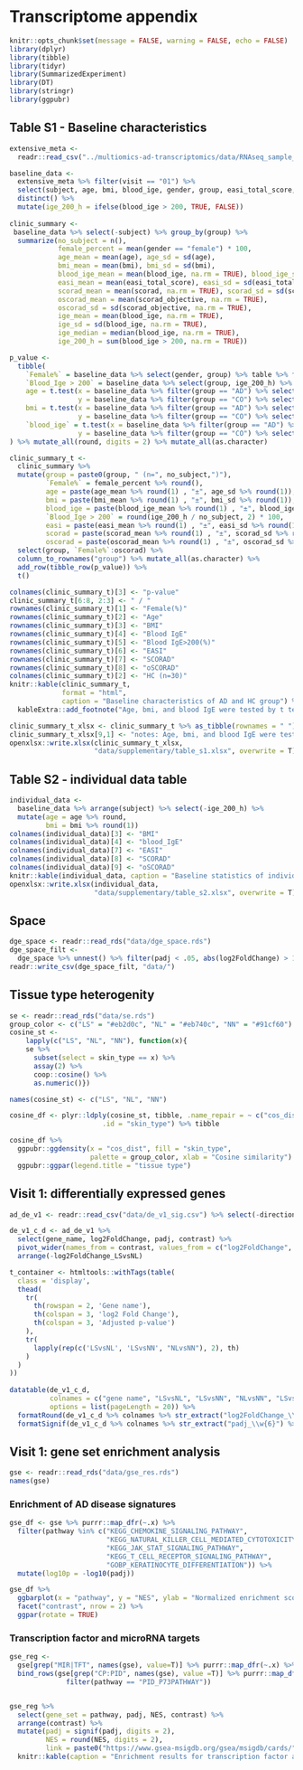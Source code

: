 # Transcriptome appendix
```r
knitr::opts_chunk$set(message = FALSE, warning = FALSE, echo = FALSE)
library(dplyr)
library(tibble)
library(tidyr)
library(SummarizedExperiment)
library(DT)
library(stringr)
library(ggpubr)
```

## Table S1 - Baseline characteristics

```r
extensive_meta <- 
  readr::read_csv("../multiomics-ad-transcriptomics/data/RNAseq_sample_annotation(extensive).csv")

baseline_data <-  
  extensive_meta %>% filter(visit == "01") %>% 
  select(subject, age, bmi, blood_ige, gender, group, easi_total_score, scorad, scorad_objective) %>% 
  distinct() %>% 
  mutate(ige_200_h = ifelse(blood_ige > 200, TRUE, FALSE))
  
clinic_summary <- 
 baseline_data %>% select(-subject) %>% group_by(group) %>% 
  summarize(no_subject = n(),
            female_percent = mean(gender == "female") * 100,
            age_mean = mean(age), age_sd = sd(age), 
            bmi_mean = mean(bmi), bmi_sd = sd(bmi), 
            blood_ige_mean = mean(blood_ige, na.rm = TRUE), blood_ige_sd = sd(blood_ige, na.rm = TRUE), 
            easi_mean = mean(easi_total_score), easi_sd = sd(easi_total_score), 
            scorad_mean = mean(scorad, na.rm = TRUE), scorad_sd = sd(scorad, na.rm = TRUE),
            oscorad_mean = mean(scorad_objective, na.rm = TRUE), 
            oscorad_sd = sd(scorad_objective, na.rm = TRUE),
            ige_mean = mean(blood_ige, na.rm = TRUE), 
            ige_sd = sd(blood_ige, na.rm = TRUE),
            ige_median = median(blood_ige, na.rm = TRUE),
            ige_200_h = sum(blood_ige > 200, na.rm = TRUE))

p_value <- 
  tibble(
    `Female%` = baseline_data %>% select(gender, group) %>% table %>% fisher.test() %>% broom::tidy() %>% pull(p.value),
    `Blood_Ige > 200` = baseline_data %>% select(group, ige_200_h) %>% table %>% fisher.test() %>% broom::tidy() %>% pull(p.value),
    age = t.test(x = baseline_data %>% filter(group == "AD") %>% select(age),
                 y = baseline_data %>% filter(group == "CO") %>% select(age))$p.value,
    bmi = t.test(x = baseline_data %>% filter(group == "AD") %>% select(bmi),
                 y = baseline_data %>% filter(group == "CO") %>% select(bmi))$p.value,
    `blood_ige` = t.test(x = baseline_data %>% filter(group == "AD") %>% select(blood_ige),
                 y = baseline_data %>% filter(group == "CO") %>% select(blood_ige))$p.value
) %>% mutate_all(round, digits = 2) %>% mutate_all(as.character)

clinic_summary_t <-
  clinic_summary %>% 
  mutate(group = paste0(group, " (n=", no_subject,")"),
         `Female%` = female_percent %>% round(),
         age = paste(age_mean %>% round(1) , "±", age_sd %>% round(1)),
         bmi = paste(bmi_mean %>% round(1) , "±", bmi_sd %>% round(1)),
         blood_ige = paste(blood_ige_mean %>% round(1) , "±", blood_ige_sd %>% round(1)),
         `Blood_Ige > 200` = round(ige_200_h / no_subject, 2) * 100,
         easi = paste(easi_mean %>% round(1) , "±", easi_sd %>% round(1)),
         scorad = paste(scorad_mean %>% round(1) , "±", scorad_sd %>% round(1)),
         oscorad = paste(oscorad_mean %>% round(1) , "±", oscorad_sd %>% round(1))) %>%
  select(group, `Female%`:oscorad) %>%
  column_to_rownames("group") %>% mutate_all(as.character) %>% 
  add_row(tibble_row(p_value)) %>% 
  t()

colnames(clinic_summary_t)[3] <- "p-value"
clinic_summary_t[6:8, 2:3] <- " / "
rownames(clinic_summary_t)[1] <- "Female(%)"
rownames(clinic_summary_t)[2] <- "Age"
rownames(clinic_summary_t)[3] <- "BMI"
rownames(clinic_summary_t)[4] <- "Blood IgE"
rownames(clinic_summary_t)[5] <- "Blood IgE>200(%)"
rownames(clinic_summary_t)[6] <- "EASI"
rownames(clinic_summary_t)[7] <- "SCORAD"
rownames(clinic_summary_t)[8] <- "oSCORAD"
colnames(clinic_summary_t)[2] <- "HC (n=30)"
knitr::kable(clinic_summary_t, 
             format = "html", 
             caption = "Baseline characteristics of AD and HC group") %>% 
  kableExtra::add_footnote("Age, bmi, and blood IgE were tested by t test. Gender and blood IgE > 200 (%) were tested by Fisher's exact test.")

clinic_summary_t_xlsx <- clinic_summary_t %>% as_tibble(rownames = " ")
clinic_summary_t_xlsx[9,1] <- "notes: Age, bmi, and blood IgE were tested by t test. Gender and blood IgE > 200 (%) were tested by Fisher's exact test."
openxlsx::write.xlsx(clinic_summary_t_xlsx, 
                     "data/supplementary/table_s1.xlsx", overwrite = T)
```

## Table S2 - individual data table
```r
individual_data <- 
  baseline_data %>% arrange(subject) %>% select(-ige_200_h) %>% 
  mutate(age = age %>% round,
         bmi = bmi %>% round(1))
colnames(individual_data)[3] <- "BMI"
colnames(individual_data)[4] <- "blood_IgE"
colnames(individual_data)[7] <- "EASI"
colnames(individual_data)[8] <- "SCORAD"
colnames(individual_data)[9] <- "oSCORAD"
knitr::kable(individual_data, caption = "Baseline statistics of individual subjects")
openxlsx::write.xlsx(individual_data, 
                     "data/supplementary/table_s2.xlsx", overwrite = T)
```

## Space
```r
dge_space <- readr::read_rds("data/dge_space.rds")
dge_space_filt <- 
  dge_space %>% unnest() %>% filter(padj < .05, abs(log2FoldChange) > 1)
readr::write_csv(dge_space_filt, "data/")
```


## Tissue type heterogenity
```r
se <- readr::read_rds("data/se.rds")
group_color <- c("LS" = "#eb2d0c", "NL" = "#eb740c", "NN" = "#91cf60")
cosine_st <-
    lapply(c("LS", "NL", "NN"), function(x){
    se %>% 
      subset(select = skin_type == x) %>% 
      assay(2) %>% 
      coop::cosine() %>% 
      as.numeric()})

names(cosine_st) <- c("LS", "NL", "NN")

cosine_df <- plyr::ldply(cosine_st, tibble, .name_repair = ~ c("cos_dist"),
                       .id = "skin_type") %>% tibble

cosine_df %>% 
  ggpubr::ggdensity(x = "cos_dist", fill = "skin_type", 
                    palette = group_color, xlab = "Cosine similarity") %>% 
  ggpubr::ggpar(legend.title = "tissue type")
```

## Visit 1: differentially expressed genes {#ad-dge-v1}
```r
ad_de_v1 <- readr::read_csv("data/de_v1_sig.csv") %>% select(-direction)

de_v1_c_d <- ad_de_v1 %>% 
  select(gene_name, log2FoldChange, padj, contrast) %>% 
  pivot_wider(names_from = contrast, values_from = c("log2FoldChange", "padj")) %>% 
  arrange(-log2FoldChange_LSvsNL)

t_container <- htmltools::withTags(table(
  class = 'display',
  thead(
    tr(
      th(rowspan = 2, 'Gene name'),
      th(colspan = 3, 'log2 Fold Change'),
      th(colspan = 3, 'Adjusted p-value')
    ),
    tr(
      lapply(rep(c('LSvsNL', 'LSvsNN', "NLvsNN"), 2), th)
    )
  )
))
  
datatable(de_v1_c_d, 
          colnames = c("gene name", "LSvsNL", "LSvsNN", "NLvsNN", "LSvsNL", "LSvsNN", "NLvsNN"), container = t_container, rownames = FALSE,
          options = list(pageLength = 20)) %>% 
  formatRound(de_v1_c_d %>% colnames %>% str_extract("log2FoldChange_\\w{6}") %>% purrr::discard(is.na)) %>% 
  formatSignif(de_v1_c_d %>% colnames %>% str_extract("padj_\\w{6}") %>% purrr::discard(is.na), digits = 3)
```

## Visit 1: gene set enrichment analysis
```r
gse <- readr::read_rds("data/gse_res.rds")
names(gse)
```

### Enrichment of AD disease signatures
```r
gse_df <- gse %>% purrr::map_dfr(~.x) %>% 
  filter(pathway %in% c("KEGG_CHEMOKINE_SIGNALING_PATHWAY",
                        "KEGG_NATURAL_KILLER_CELL_MEDIATED_CYTOTOXICITY",
                        "KEGG_JAK_STAT_SIGNALING_PATHWAY",
                        "KEGG_T_CELL_RECEPTOR_SIGNALING_PATHWAY",
                        "GOBP_KERATINOCYTE_DIFFERENTIATION")) %>% 
  mutate(log10p = -log10(padj))

gse_df %>% 
  ggbarplot(x = "pathway", y = "NES", ylab = "Normalized enrichment score", xlab = "") %>% 
  facet("contrast", nrow = 2) %>% 
  ggpar(rotate = TRUE)

```


### Transcription factor and microRNA targets
```r
gse_reg <- 
  gse[grep("MIR|TFT", names(gse), value=T)] %>% purrr::map_dfr(~.x) %>% 
  bind_rows(gse[grep("CP:PID", names(gse), value =T)] %>% purrr::map_dfr(~.x) %>% 
              filter(pathway == "PID_P73PATHWAY"))


gse_reg %>% 
  select(gene_set = pathway, padj, NES, contrast) %>% 
  arrange(contrast) %>% 
  mutate(padj = signif(padj, digits = 2), 
         NES = round(NES, digits = 2),
         link = paste0("https://www.gsea-msigdb.org/gsea/msigdb/cards/", gene_set, ".html")) %>% 
  knitr::kable(caption = "Enrichment results for transcription factor and microRNA targets")
```




